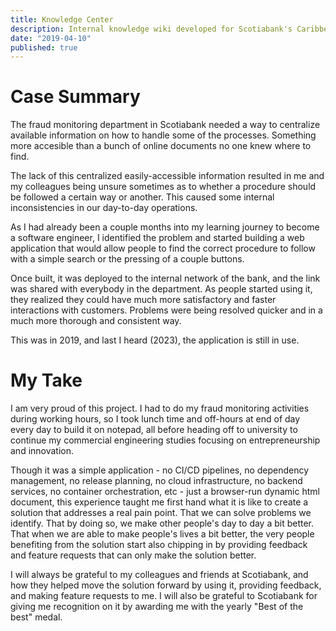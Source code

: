 ```yaml
---
title: Knowledge Center
description: Internal knowledge wiki developed for Scotiabank's Caribbean Fraud Department
date: "2019-04-10"
published: true
---
```


# Case Summary

The fraud monitoring department in Scotiabank needed a way to centralize available
information on how to handle some of the processes. Something more accesible than a
bunch of online documents no one knew where to find.

The lack of this centralized easily-accessible information resulted in me and my
colleagues being unsure sometimes as to whether a procedure should be followed a
certain way or another. This caused some internal inconsistencies in our day-to-day
operations.

As I had already been a couple months into my learning journey to become
a software engineer, I identified the problem and started building a web application
that would allow people to find the correct procedure to follow with a simple search
or the pressing of a couple buttons.

Once built, it was deployed to the internal network of the bank, and the link was
shared with everybody in the department. As people started using it, they realized
they could have much more satisfactory and faster interactions with customers. Problems
were being resolved quicker and in a much more thorough and consistent way.

This was in 2019, and last I heard (2023), the application is still in use.

# My Take

I am very proud of this project. I had to do my fraud monitoring activities during working hours,
so I took lunch time and off-hours at end of day every day to build it on notepad, all
before heading off to university to continue my commercial engineering studies focusing on
entrepreneurship and innovation.

Though it was a simple application - no CI/CD pipelines, no dependency management,
no release planning, no cloud infrastructure, no backend services, no container
orchestration, etc - just a browser-run dynamic html document, this experience
taught me first hand what it is like to create a solution that addresses a real
pain point. That we can solve problems we identify. That by doing so, we make
other people's day to day a bit better. That when we are able to make people's
lives a bit better, the very people benefiting from the solution start also chipping
in by providing feedback and feature requests that can only make the solution better.

I will always be grateful to my colleagues and friends at Scotiabank, and how they helped move the
solution forward by using it, providing feedback, and making feature requests to me. I will also
be grateful to Scotiabank for giving me recognition on it by awarding me with the yearly "Best of the best"
medal.
